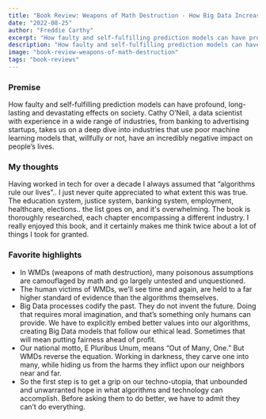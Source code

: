 ```yaml
---
title: "Book Review: Weapons of Math Destruction - How Big Data Increases Inequality and Threatens Democracy"
date: "2022-08-25"
author: "Freddie Carthy"
excerpt: "How faulty and self-fulfilling prediction models can have profound, long-lasting and devastating effects on society."
description: "How faulty and self-fulfilling prediction models can have profound, long-lasting and devastating effects on society. O’Neil, a data scientist with experience in a wide range of industries, from banking to advertising startups, takes us on a deep dive into industries that use poor machine learning models that, willfully or not, have an incredibly negative impact on people’s lives."
image: "book-review-weapons-of-math-destruction"
tags: "book-reviews"
---
```


### Premise
How faulty and self-fulfilling prediction models can have profound, long-lasting and devastating effects on society. Cathy O’Neil, a data scientist with experience in a wide range of industries, from banking to advertising startups, takes us on a deep dive into industries that use poor machine learning models that, willfully or not, have an incredibly negative impact on people’s lives.

### My thoughts
Having worked in tech for over a decade I always assumed that “algorithms rule our lives”.. I just never quite appreciated to what extent this was true. The education system, justice system, banking system, employment, healthcare, elections.. the list goes on, and it's overwhelming. The book is thoroughly researched, each chapter encompassing a different industry. I really enjoyed this book, and it certainly makes me think twice about a lot of things I took for granted.

### Favorite highlights
* In WMDs (weapons of math destruction), many poisonous assumptions are camouflaged by math and go largely untested and unquestioned.
* The human victims of WMDs, we’ll see time and again, are held to a far higher standard of evidence than the algorithms themselves.
* Big Data processes codify the past. They do not invent the future. Doing that requires moral imagination, and that’s something only humans can provide. We have to explicitly embed better values into our algorithms, creating Big Data models that follow our ethical lead. Sometimes that will mean putting fairness ahead of profit.
* Our national motto, E Pluribus Unum, means “Out of Many, One.” But WMDs reverse the equation. Working in darkness, they carve one into many, while hiding us from the harms they inflict upon our neighbors near and far.
* So the first step is to get a grip on our techno-utopia, that unbounded and unwarranted hope in what algorithms and technology can accomplish. Before asking them to do better, we have to admit they can’t do everything.
